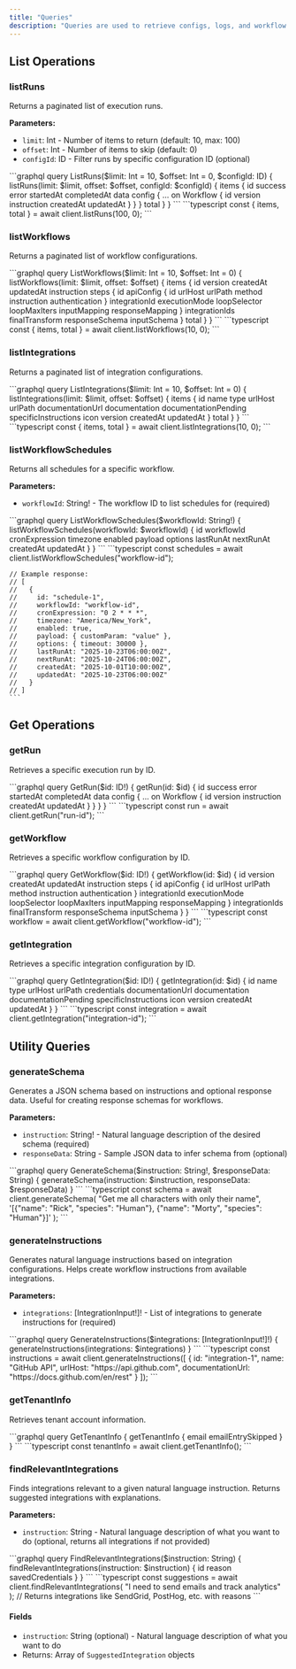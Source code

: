 ```yaml
---
title: "Queries"
description: "Queries are used to retrieve configs, logs, and workflow info."
---
```


## List Operations

### listRuns

Returns a paginated list of execution runs.

**Parameters:**
- `limit`: Int - Number of items to return (default: 10, max: 100)
- `offset`: Int - Number of items to skip (default: 0)
- `configId`: ID - Filter runs by specific configuration ID (optional)

<Tabs>
  <Tab title="GraphQL">
    ```graphql
    query ListRuns($limit: Int = 10, $offset: Int = 0, $configId: ID) {
      listRuns(limit: $limit, offset: $offset, configId: $configId) {
        items {
          id
          success
          error
          startedAt
          completedAt
          data
          config {
            ... on Workflow {
              id
              version
              instruction
              createdAt
              updatedAt
            }
          }
        }
        total
      }
    }
    ```
  </Tab>
  <Tab title="SDK">
    ```typescript
    const { items, total } = await client.listRuns(100, 0);
    ```
  </Tab>
</Tabs>

### listWorkflows

Returns a paginated list of workflow configurations.

<Tabs>
  <Tab title="GraphQL">
    ```graphql
    query ListWorkflows($limit: Int = 10, $offset: Int = 0) {
      listWorkflows(limit: $limit, offset: $offset) {
        items {
          id
          version
          createdAt
          updatedAt
          instruction
          steps {
            id
            apiConfig {
              id
              urlHost
              urlPath
              method
              instruction
              authentication
            }
            integrationId
            executionMode
            loopSelector
            loopMaxIters
            inputMapping
            responseMapping
          }
          integrationIds
          finalTransform
          responseSchema
          inputSchema
        }
        total
      }
    }
    ```
  </Tab>
  <Tab title="SDK">
    ```typescript
    const { items, total } = await client.listWorkflows(10, 0);
    ```
  </Tab>
</Tabs>

### listIntegrations

Returns a paginated list of integration configurations.

<Tabs>
  <Tab title="GraphQL">
    ```graphql
    query ListIntegrations($limit: Int = 10, $offset: Int = 0) {
      listIntegrations(limit: $limit, offset: $offset) {
        items {
          id
          name
          type
          urlHost
          urlPath
          documentationUrl
          documentation
          documentationPending
          specificInstructions
          icon
          version
          createdAt
          updatedAt
        }
        total
      }
    }
    ```
  </Tab>
  <Tab title="SDK">
    ```typescript
    const { items, total } = await client.listIntegrations(10, 0);
    ```
  </Tab>
</Tabs>

### listWorkflowSchedules

Returns all schedules for a specific workflow.

**Parameters:**
- `workflowId`: String! - The workflow ID to list schedules for (required)

<Tabs>
  <Tab title="GraphQL">
    ```graphql
    query ListWorkflowSchedules($workflowId: String!) {
      listWorkflowSchedules(workflowId: $workflowId) {
        id
        workflowId
        cronExpression
        timezone
        enabled
        payload
        options
        lastRunAt
        nextRunAt
        createdAt
        updatedAt
      }
    }
    ```
  </Tab>
  <Tab title="SDK">
    ```typescript
    const schedules = await client.listWorkflowSchedules("workflow-id");
    
    // Example response:
    // [
    //   {
    //     id: "schedule-1",
    //     workflowId: "workflow-id",
    //     cronExpression: "0 2 * * *",
    //     timezone: "America/New_York",
    //     enabled: true,
    //     payload: { customParam: "value" },
    //     options: { timeout: 30000 },
    //     lastRunAt: "2025-10-23T06:00:00Z",
    //     nextRunAt: "2025-10-24T06:00:00Z",
    //     createdAt: "2025-10-01T10:00:00Z",
    //     updatedAt: "2025-10-23T06:00:00Z"
    //   }
    // ]
    ```
  </Tab>
</Tabs>

## Get Operations

### getRun

Retrieves a specific execution run by ID.

<Tabs>
  <Tab title="GraphQL">
    ```graphql
    query GetRun($id: ID!) {
      getRun(id: $id) {
        id
        success
        error
        startedAt
        completedAt
        data
        config {
          ... on Workflow {
            id
            version
            instruction
            createdAt
            updatedAt
          }
        }
      }
    }
    ```
  </Tab>
  <Tab title="SDK">
    ```typescript
    const run = await client.getRun("run-id");
    ```
  </Tab>
</Tabs>

### getWorkflow

Retrieves a specific workflow configuration by ID.

<Tabs>
  <Tab title="GraphQL">
    ```graphql
    query GetWorkflow($id: ID!) {
      getWorkflow(id: $id) {
        id
        version
        createdAt
        updatedAt
        instruction
        steps {
          id
          apiConfig {
            id
            urlHost
            urlPath
            method
            instruction
            authentication
          }
          integrationId
          executionMode
          loopSelector
          loopMaxIters
          inputMapping
          responseMapping
        }
        integrationIds
        finalTransform
        responseSchema
        inputSchema
      }
    }
    ```
  </Tab>
  <Tab title="SDK">
    ```typescript
    const workflow = await client.getWorkflow("workflow-id");
    ```
  </Tab>
</Tabs>

### getIntegration

Retrieves a specific integration configuration by ID.

<Tabs>
  <Tab title="GraphQL">
    ```graphql
    query GetIntegration($id: ID!) {
      getIntegration(id: $id) {
        id
        name
        type
        urlHost
        urlPath
        credentials
        documentationUrl
        documentation
        documentationPending
        specificInstructions
        icon
        version
        createdAt
        updatedAt
      }
    }
    ```
  </Tab>
  <Tab title="SDK">
    ```typescript
    const integration = await client.getIntegration("integration-id");
    ```
  </Tab>
</Tabs>

## Utility Queries

### generateSchema

Generates a JSON schema based on instructions and optional response data. Useful for creating response schemas for workflows.

**Parameters:**
- `instruction`: String! - Natural language description of the desired schema (required)
- `responseData`: String - Sample JSON data to infer schema from (optional)

<Tabs>
  <Tab title="GraphQL">
    ```graphql
    query GenerateSchema($instruction: String!, $responseData: String) {
      generateSchema(instruction: $instruction, responseData: $responseData)
    }
    ```
  </Tab>
  <Tab title="SDK">
    ```typescript
    const schema = await client.generateSchema(
      "Get me all characters with only their name",
      '[{"name": "Rick", "species": "Human"}, {"name": "Morty", "species": "Human"}]'
    );
    ```
  </Tab>
</Tabs>

### generateInstructions

Generates natural language instructions based on integration configurations. Helps create workflow instructions from available integrations.

**Parameters:**
- `integrations`: [IntegrationInput!]! - List of integrations to generate instructions for (required)

<Tabs>
  <Tab title="GraphQL">
    ```graphql
    query GenerateInstructions($integrations: [IntegrationInput!]!) {
      generateInstructions(integrations: $integrations)
    }
    ```
  </Tab>
  <Tab title="SDK">
    ```typescript
    const instructions = await client.generateInstructions([
      {
        id: "integration-1",
        name: "GitHub API",
        urlHost: "https://api.github.com",
        documentationUrl: "https://docs.github.com/en/rest"
      }
    ]);
    ```
  </Tab>
</Tabs>

### getTenantInfo

Retrieves tenant account information.

<Tabs>
  <Tab title="GraphQL">
    ```graphql
    query GetTenantInfo {
      getTenantInfo {
        email
        emailEntrySkipped
      }
    }
    ```
  </Tab>
  <Tab title="SDK">
    ```typescript
    const tenantInfo = await client.getTenantInfo();
    ```
  </Tab>
</Tabs>

### findRelevantIntegrations

Finds integrations relevant to a given natural language instruction. Returns suggested integrations with explanations.

**Parameters:**
- `instruction`: String - Natural language description of what you want to do (optional, returns all integrations if not provided)

<Tabs>
  <Tab title="GraphQL">
    ```graphql
    query FindRelevantIntegrations($instruction: String) {
      findRelevantIntegrations(instruction: $instruction) {
        id
        reason
        savedCredentials
      }
    }
    ```
  </Tab>
  <Tab title="SDK">
    ```typescript
    const suggestions = await client.findRelevantIntegrations(
      "I need to send emails and track analytics"
    );
    // Returns integrations like SendGrid, PostHog, etc. with reasons
    ```
  </Tab>
</Tabs>

#### Fields

- `instruction`: String (optional) - Natural language description of what you want to do
- Returns: Array of `SuggestedIntegration` objects
